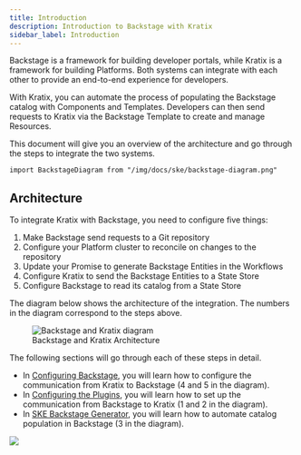 ```yaml
---
title: Introduction
description: Introduction to Backstage with Kratix
sidebar_label: Introduction
---
```


Backstage is a framework for building developer portals, while Kratix is a
framework for building Platforms. Both systems can integrate with each other to
provide an end-to-end experience for developers.

With Kratix, you can automate the process of populating the Backstage catalog
with Components and Templates. Developers can then send requests to Kratix via
the Backstage Template to create and manage Resources.

This document will give you an overview of the architecture and go through the
steps to integrate the two systems.

```mdx-code-block
import BackstageDiagram from "/img/docs/ske/backstage-diagram.png"
```

## Architecture

To integrate Kratix with Backstage, you need to configure five things:

1. Make Backstage send requests to a Git repository
2. Configure your Platform cluster to reconcile on changes to the repository
2. Update your Promise to generate Backstage Entities in the Workflows
3. Configure Kratix to send the Backstage Entities to a State Store
4. Configure Backstage to read its catalog from a State Store

The diagram below shows the architecture of the integration. The numbers in the
diagram correspond to the steps above.

<figure className="diagram">
  <img className="large" src={BackstageDiagram} alt="Backstage and Kratix
  diagram" />

  <figcaption>Backstage and Kratix Architecture</figcaption>
</figure>

The following sections will go through each of these steps in detail.

* In [Configuring Backstage](./configuring-backstage), you will learn how to configure
  the communication from Kratix to Backstage (4 and 5 in the diagram).
* In [Configuring the Plugins](./plugins), you will learn how to set up the communication
  from Backstage to Kratix (1 and 2 in the diagram).
* In [SKE Backstage Generator](./generator), you will learn how to automate catalog population
  in Backstage (3 in the diagram).

<img referrerpolicy="no-referrer-when-downgrade" src="https://static.scarf.sh/a.png?x-pxid=815401eb-b7c5-4413-a7db-e5c87479b310" />
